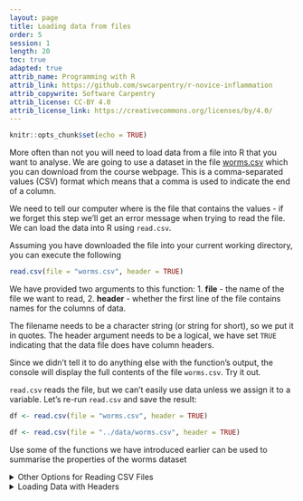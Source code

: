```yaml
---
layout: page
title: Loading data from files
order: 5
session: 1
length: 20
toc: true
adapted: true
attrib_name: Programming with R
attrib_link: https://github.com/swcarpentry/r-novice-inflammation
attrib_copywrite: Software Carpentry
attrib_license: CC-BY 4.0
attrib_license_link: https://creativecommons.org/licenses/by/4.0/
---
```



```r
knitr::opts_chunk$set(echo = TRUE)
```

More often than not you will need to load data from a file into R that you want to analyse. We are going to use a 
dataset in the file [worms.csv]("../data/worms.csv") which you can download from the course webpage. 
This is a comma-separated values (CSV) format which means that a comma is used to indicate the end of a column.

We need to tell our computer where is the file that contains the values - if we forget this step we'll get an error message when trying to read the file. We can load the data into R using `read.csv`.

Assuming you have downloaded the file into your current working directory, you can execute the following

```r
read.csv(file = "worms.csv", header = TRUE)
```

We have provided two arguments to this function: 
1. __file__ - the name of the file we want to read,
2. __header__ - whether the first line of the file contains names for the columns of data.

The filename needs to be a character string (or string for short), so we put it in quotes. 
The header argument needs to be a logical, we have set `TRUE` indicating that the data file does have column headers. 


Since we didn't tell it to do anything else with the function's output, the console will display the full contents of the file `worms.csv`.
Try it out.

`read.csv` reads the file, but we can't easily use data unless we assign it to a variable. Let's re-run `read.csv` and 
save the result:

```r
df <- read.csv(file = "worms.csv", header = TRUE)
```

```r
df <- read.csv(file = "../data/worms.csv", header = TRUE)
```

Use some of the functions we have introduced earlier can be used to summarise the properties of the worms dataset

<details>
	<summary> Other Options for Reading CSV Files </summary>
	<pre>
		
 `read.csv` actually has many more arguments that you may find useful when
 importing your own data in the future. You can learn more about these
 options [here](http://swcarpentry.github.io/r-novice-inflammation/11-supp-read-write-csv/).

    </pre>
</details>



<details>
	<summary> Loading Data with Headers </summary>
	<pre>
		
 What happens if you forget to put `header = FALSE`? The default value is `header = TRUE`, which you can check 
 with `?read.csv` or `help(read.csv)`. What do you expect will happen if you leave the default value? Before you 
 run any code, think about what will happen to the first few rows of your data frame, and its overall size. Then 
 run the following code and see if your expectations agree:


    </pre>
</details>
